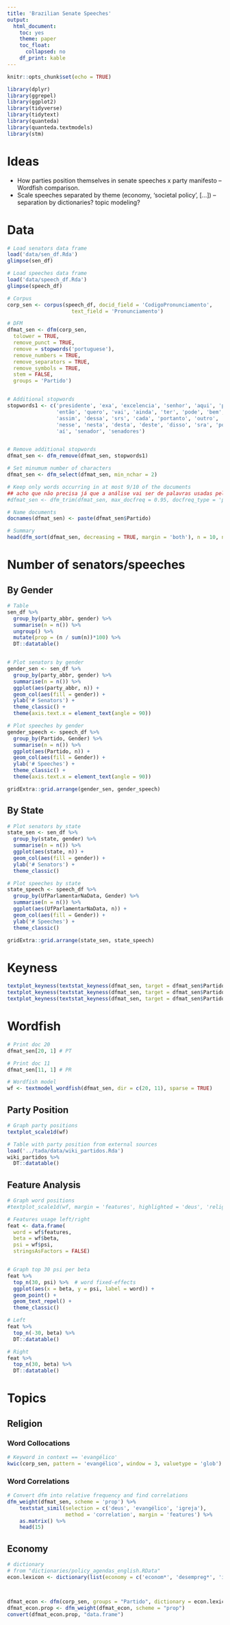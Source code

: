 ```yaml
---
title: 'Brazilian Senate Speeches'
output: 
  html_document: 
    toc: yes
    theme: paper
    toc_float:
      collapsed: no
    df_print: kable
---
```



```r
knitr::opts_chunk$set(echo = TRUE)
```


```r
library(dplyr)
library(ggrepel)
library(ggplot2)
library(tidyverse)
library(tidytext)
library(quanteda)
library(quanteda.textmodels)
library(stm)
```

# Ideas

* How parties position themselves in senate speeches x party manifesto -- Wordfish comparison.
* Scale speeches separated by theme (economy, 'societal policy', [...]) -- separation by dictionaries? topic modeling?

# Data

```r
# Load senators data frame
load('data/sen_df.Rda')
glimpse(sen_df)

# Load speeches data frame
load('data/speech_df.Rda')
glimpse(speech_df)
```


```r
# Corpus
corp_sen <- corpus(speech_df, docid_field = 'CodigoPronunciamento', 
                     text_field = 'Pronunciamento')

# DFM
dfmat_sen <- dfm(corp_sen,
  tolower = TRUE,
  remove_punct = TRUE,
  remove = stopwords('portuguese'),
  remove_numbers = TRUE,
  remove_separators = TRUE,
  remove_symbols = TRUE,
  stem = FALSE,  
  groups = 'Partido')


# Additional stopwords
stopwords1 <- c('presidente', 'exa', 'excelencia', 'senhor', 'aqui', 'porque', 'ser',
                'então', 'quero', 'vai', 'ainda', 'ter', 'pode', 'bem', 'obrigado',
                'assim', 'dessa', 'srs', 'cada', 'portanto', 'outro', 'toda', 'além', 
                'nesse', 'nesta', 'desta', 'deste', 'disso', 'sra', 'pois', 'nó', 'sr',
                'aí', 'senador', 'senadores')


# Remove additional stopwords
dfmat_sen <- dfm_remove(dfmat_sen, stopwords1)

# Set minumum number of characters
dfmat_sen <- dfm_select(dfmat_sen, min_nchar = 2)

# Keep only words occurring in at most 9/10 of the documents
## acho que não precisa já que a análise vai ser de palavras usadas pelos dois lados. + se usarmos essa função, a palavra 'deus' sai da dfm. ##
#dfmat_sen <- dfm_trim(dfmat_sen, max_docfreq = 0.95, docfreq_type = 'prop')

# Name documents
docnames(dfmat_sen) <- paste(dfmat_sen$Partido)

# Summary 
head(dfm_sort(dfmat_sen, decreasing = TRUE, margin = 'both'), n = 10, nf = 5) 
```


# Number of senators/speeches

## By Gender

```r
# Table
sen_df %>% 
  group_by(party_abbr, gender) %>% 
  summarise(n = n()) %>% 
  ungroup() %>% 
  mutate(prop = (n / sum(n))*100) %>% 
  DT::datatable()


# Plot senators by gender
gender_sen <- sen_df %>% 
  group_by(party_abbr, gender) %>% 
  summarise(n = n()) %>%
  ggplot(aes(party_abbr, n)) +
  geom_col(aes(fill = gender)) +
  ylab('# Senators') +
  theme_classic() +
  theme(axis.text.x = element_text(angle = 90)) 

# Plot speeches by gender
gender_speech <- speech_df %>% 
  group_by(Partido, Gender) %>% 
  summarise(n = n()) %>%
  ggplot(aes(Partido, n)) +
  geom_col(aes(fill = Gender)) +
  ylab('# Speeches') +
  theme_classic() +
  theme(axis.text.x = element_text(angle = 90))

gridExtra::grid.arrange(gender_sen, gender_speech)
```


## By State
```r
# Plot senators by state
state_sen <- sen_df %>% 
  group_by(state, gender) %>% 
  summarise(n = n()) %>%
  ggplot(aes(state, n)) +
  geom_col(aes(fill = gender)) +
  ylab('# Senators') +
  theme_classic() 

# Plot speeches by state
state_speech <- speech_df %>% 
  group_by(UfParlamentarNaData, Gender) %>% 
  summarise(n = n()) %>%
  ggplot(aes(UfParlamentarNaData, n)) +
  geom_col(aes(fill = Gender)) +
  ylab('# Speeches') +
  theme_classic() 

gridExtra::grid.arrange(state_sen, state_speech)
```


# Keyness 

```r
textplot_keyness(textstat_keyness(dfmat_sen, target = dfmat_sen$Partido == 'PSL'))
textplot_keyness(textstat_keyness(dfmat_sen, target = dfmat_sen$Partido == 'PT'))
textplot_keyness(textstat_keyness(dfmat_sen, target = dfmat_sen$Partido == 'PSDB'))
```


# Wordfish

```r
# Print doc 20
dfmat_sen[20, 1] # PT

# Print doc 11
dfmat_sen[11, 1] # PR

# Wordfish model
wf <- textmodel_wordfish(dfmat_sen, dir = c(20, 11), sparse = TRUE)
```

## Party Position

```r
# Graph party positions
textplot_scale1d(wf)
```

```r
# Table with party position from external sources
load('../tada/data/wiki_partidos.Rda')
wiki_partidos %>% 
  DT::datatable()
```


## Feature Analysis

```r
# Graph word positions
#textplot_scale1d(wf, margin = 'features', highlighted = 'deus', 'religião')

# Features usage left/right
feat <- data.frame(
  word = wf$features,
  beta = wf$beta,
  psi = wf$psi,
  stringsAsFactors = FALSE)


# Graph top 30 psi per beta
feat %>% 
  top_n(30, psi) %>%  # word fixed-effects
  ggplot(aes(x = beta, y = psi, label = word)) +
  geom_point() +
  geom_text_repel() +
  theme_classic()

# Left
feat %>% 
  top_n(-30, beta) %>% 
  DT::datatable()

# Right
feat %>% 
  top_n(30, beta) %>% 
  DT::datatable()
```

# Topics

## Religion

### Word Collocations

```r
# Keyword in context == 'evangélico'
kwic(corp_sen, pattern = 'evangélico', window = 3, valuetype = 'glob')
```


### Word Correlations

```r
# Convert dfm into relative frequency and find correlations
dfm_weight(dfmat_sen, scheme = 'prop') %>% 
    textstat_simil(selection = c('deus', 'evangélico', 'igreja'), 
                   method = 'correlation', margin = 'features') %>%
    as.matrix() %>%
    head(15)
```


## Economy

```r
# dictionary
# from "dictionaries/policy_agendas_english.RData"
econ.lexicon <- dictionary(list(economy = c('econom*', 'desempreg*', 'inflação', 'demanda', 'oferta', 'negócios', 'empreg*', 'preço*', 'banco', 'dinheiro', 'gastos', 'dívida', 'juro*', 'controle', 'custo*', 'produtividade', 'índice', 'renda', 'pib', 'produto', 'bruto', 'empreg*', 'trabalh*', 'privat*')))



dfmat_econ <- dfm(corp_sen, groups = "Partido", dictionary = econ.lexicon)
dfmat_econ.prop <- dfm_weight(dfmat_econ, scheme = "prop")
convert(dfmat_econ.prop, "data.frame")
```

